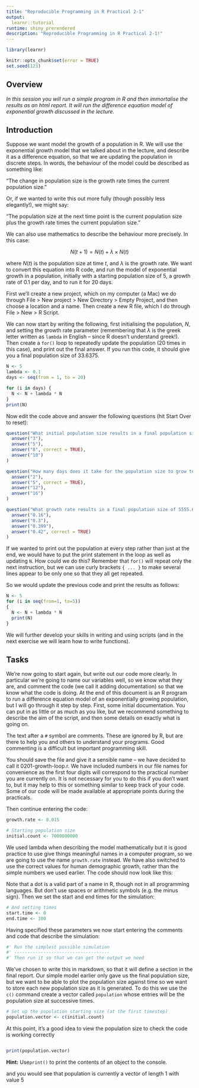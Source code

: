 ```yaml
---
title: "Reproducible Programming in R Practical 2-1"
output: 
  learnr::tutorial
runtime: shiny_prerendered
description: "Reproducible Programming in R Practical 2-1!"
---
```


```r
library(learnr)

knitr::opts_chunk$set(error = TRUE)
set.seed(123)
```


## Overview

*In this session you will run a simple program in R and then immortalise the results as an html report. It will run the difference equation model of exponential growth discussed in the lecture.*


## Introduction 

Suppose we want model the growth of a population in R. We will use the 
exponential growth model that we talked about in the lecture, and describe it 
as a difference equation, so that we are updating the population in discrete 
steps. In words, the behaviour of the model could be described as something 
like:

"The change in population size is the growth rate times the current population 
size."

Or, if we wanted to write this out more fully (though possibly less elegantly!), 
we might say:

"The population size at the next time point is the current population size plus 
the growth rate times the current population size."

We can also use mathematics to describe the behaviour more precisely. In this 
case: 

$$N(t+1) = N(t) + \lambda \times N(t)$$

where $N(t)$ is the population size at time $t$, and $\lambda$ is the growth 
rate. We want to convert this equation into R code, and run the model of 
exponential growth in a population, initially with a starting population size 
of 5, a growth rate of 0.1 per day, and to run it for 20 days.

First we’ll create a new project, which on my computer (a Mac) we do through 
File > New project > New Directory > Empty Project, and then choose a location 
and a name. Then create a new R file, which I do through File > New > R Script. 

We can now start by writing the following, first initialising the population, 
$N$, and setting the growth rate parameter (remembering that $\lambda$ is the 
greek letter written as `lambda` in English – since R doesn’t understand 
greek!). Then create a `for()` loop to repeatedly update the population (20 
times in this case), and print out the final answer. If you run this code, it 
should give you a final population size of 33.6375.

```r
N <- 5
lambda <- 0.1
days <- seq(from = 1, to = 20)

for (i in days) {
  N <- N + lambda * N
}
print(N)
```

Now edit the code above and answer the following questions (hit Start Over to 
reset): 

```r
question("What initial population size results in a final population size of 53.82?",
  answer("3"),
  answer("5"),
  answer("8", correct = TRUE),
  answer("10")
)
```

```r
question("How many days does it take for the population size to grow to 8.05255?",
  answer("2"),
  answer("5", correct = TRUE),
  answer("12"),
  answer("16")
)
```

```r
question("What growth rate results in a final population size of 5555.676",
  answer("0.16"),
  answer("0.3"),
  answer("0.399"),
  answer("0.42", correct = TRUE)
)
```

If we wanted to print out the population at every step rather than just at the 
end, we would have to put the print statement in the loop as well as updating 
`N`. How could we do this? Remember that `for()` will repeat only the next 
instruction, but we can use curly brackets `{ ... }` to make several lines 
appear to be only one so that they all get repeated.

So we would update the previous code and print the results as follows:

```r
N <- 5
for (i in seq(from=1, to=5))
{
  N <- N + lambda * N
  print(N)
}
```

We will further develop your skills in writing and using scripts (and in the 
next exercise we will learn how to write functions).

## Tasks

We’re now going to start again, but write out our code more clearly. In 
particular we’re going to name our variables well, so we know what they are, 
and comment the code (we call it adding documentation) so that we know what the 
code is doing. At the end of this document is an R program to run a difference 
equation model of an exponentially growing population, but I will go through it 
step by step. First, some initial documentation. You can put in as little or as 
much as you like, but we recommend something to describe the aim of the script, 
and then some details on exactly what is going on.

The text after a `#` symbol are comments. These are ignored by R, but are there 
to help you and others to understand your programs. Good commenting is a 
difficult but important programming skill. 

You should save the file and give it a sensible name – we have decided to call 
it 0201-growth-loop.r. We have included numbers in our file names for 
convenience as the first four digits will correspond to the practical number 
you are currently on. It is not necessary for you to do this if you don’t want 
to, but it may help to this or something similar to keep track of your code.  
Some of our code will be made available at appropriate points during the 
practicals. 

Then continue entering the code:

```r
growth.rate <- 0.015

# Starting population size
initial.count <- 7000000000
```

We used lambda when describing the model mathematically but it is good practice 
to use give things meaningful names in a computer program, so we are going to 
use the name `growth.rate` instead. We have also switched to use the correct 
values for human demographic growth, rather than the simple numbers we used 
earlier. The code should now look like this:

Note that a dot is a valid part of a name in R, though not in all programming 
languages. But don’t use spaces or arithmetic symbols (e.g. the minus sign).
Then we set the start and end times for the simulation:

```r
# And setting times
start.time <- 0
end.time <- 100
```

Having specified these parameters we now start entering the comments and code 
that describe the simulation:

```r
#' Run the simplest possible simulation
#' ------------------------------------
#' Then run it so that we can get the output we need
```

We’ve chosen to write this in markdown, so that it will define a section in the 
final report. Our simple model earlier only gave us the final population size, 
but we want to be able to plot the population size against time so we want to 
store each new population size as it is generated. To do this we use the `c()` 
command create a vector called `population` whose entries will be the 
population size at successive times.

```r
# Set up the population starting size (at the first timestep)
population.vector <- c(initial.count)
```

At this point, it's a good idea to view the population size to check the code 
is working correctly 

```r

```

```r
print(population.vector)
```

<div id="print-populationvector-hint">
**Hint:** Use`print()` to print the contents of an object to the console. 
</div>

and you would see that population is currently a vector of length 1 with value 5
